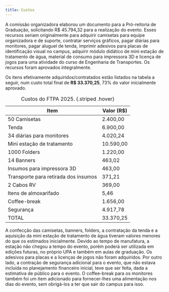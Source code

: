 ```yaml
---
title: Custos
---
```


A comissão organizadora elaborou um documento para a Pró-reitoria de Graduação, solicitando R$ 45.794,32 para a realização do evento. Esses recursos seriam originalmente para adquirir camisetas para equipe organizadora e de suporte, contratar serviços gráficos, pagar diárias para monitores, pagar aluguel de tenda, imprimir adesivos para  placas de identificação visual no campus, adquirir módulo didático de mini estação de tratamento de água, material de consumo para impressora 3D e licença de jogos para uma atividade do curso de Engenharia de Transportes. Os recursos foram aprovados integralmente.

Os itens efetivamente adquiridos/contratados estão listados na tabela a seguir, num custo total final de **R$ 33.370,25**, 73% do valor inicialmente aprovado.

| Item  | Valor (R$)  |
|--------|--------|
| 50 Camisetas  | 2.400,00   |
| Tenda   | 6.900,00   |
| 34 diárias para monitores |  4.020,24   |
| Mini estação de tratamento |  10.590,00   |
| 1000 Folders |  1.220,00   |
| 14 Banners |  463,02   |
| Insumos para impressora 3D | 463,00   |
| Transporte para retirada dos insumos |  371,21   |
| 2 Cabos RV |  369,00   |
| Itens de almoxarifado|  5,46   |
| Coffee-break | 1.656,00   |
| Segurança |  4.917,78   |
| TOTAL | 33.370,25 |
: Custos do FTPA 2025. {.striped .hover}

A confecção das camisetas, banners, folders, a contratação da tenda e a aquisição da mini estação de tratamento de água tiveram valores menores do que os estimados inicialmente. Devido ao tempo de manufatura, a estação não chegou a tempo do evento, porém poderá ser utilizada em edições futuras, no próprio UPA e também em aulas de graduação. Os adesivos para placas e a licenças de jogos não foram adquiridos. Por outro lado, a contração de segurança adicional para o evento, que não estava incluída no planejamento financeiro inicial, teve que ser feita, dada a estimativa de público para o evento. O coffee-break para os monitores também foi um item adicionado para fornecer-lhes uma alimentação nos dias do evento, sem obrigá-los a ter que sair do campus para isso.
